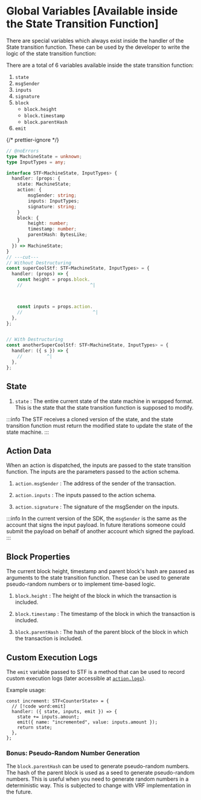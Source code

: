 # Global Variables [Available inside the State Transition Function]

There are special variables which always exist inside the handler of the State transition function. These can be used by the developer to write the logic of the state transition function:

There are a total of 6 variables available inside the state transition function:

1. `state`
2. `msgSender`
3. `inputs`
4. `signature`
5. `block`
    - `block.height`
    - `block.timestamp`
    - `block.parentHash`
6. `emit`

{/* prettier-ignore */}
```ts twoslash [transitions.ts]
// @noErrors
type MachineState = unknown;
type InputTypes = any;

interface STF<MachineState, InputTypes> {
  handler: (props: {
    state: MachineState;
    action: {
        msgSender: string;
        inputs: InputTypes;
        signature: string;
    }
    block: {
        height: number;
        timestamp: number;
        parentHash: BytesLike;
    }
  }) => MachineState;
}
// ---cut---
// Without Destructuring
const superCoolStf: STF<MachineState, InputTypes> = {
  handler: (props) => {
    const height = props.block.
    //                         ^|



    const inputs = props.action.
    //                          ^|
  },
};


// With Destructuring
const anotherSuperCoolStf: STF<MachineState, InputTypes> = {
  handler: ({ s }) => {
    //         ^|
  },
};
```

## State

1. `state` : The entire current state of the state machine in wrapped format. This is the state that the state transition function is supposed to modify.

:::info
The STF receives a cloned version of the state, and the state transition function must return the modified state to update the state of the state machine.
:::

## Action Data

When an action is dispatched, the inputs are passed to the state transition function. The inputs are the parameters passed to the action schema.

1. `action.msgSender` : The address of the sender of the transaction.

2. `action.inputs` : The inputs passed to the action schema.

3. `action.signature` : The signature of the msgSender on the inputs.

:::info
In the current version of the SDK, the `msgSender` is the same as the account that signs the input payload. In future iterations someone could submit the payload on behalf of another account which signed the payload.
:::

## Block Properties

The current block height, timestamp and parent block's hash are passed as arguments to the state transition function. These can be used to generate pseudo-random numbers or to implement time-based logic.

1. `block.height` : The height of the block in which the transaction is included.

2. `block.timestamp` : The timestamp of the block in which the transaction is included.

3. `block.parentHash` : The hash of the parent block of the block in which the transaction is included.

## Custom Execution Logs

The `emit` variable passed to STF is a method that can be used to record custom execution logs (later accessible at [`action.logs`](/build/framework/action/serialized-action#actionlogs)).

Example usage:

```tsx [transitions.ts]
const increment: STF<CounterState> = {
  // [!code word:emit]
  handler: ({ state, inputs, emit }) => {
    state += inputs.amount;
    emit({ name: "incremented", value: inputs.amount });
    return state;
  },
};
```

### Bonus: Pseudo-Random Number Generation

The `block.parentHash` can be used to generate pseudo-random numbers. The hash of the parent block is used as a seed to generate pseudo-random numbers. This is useful when you need to generate random numbers in a deterministic way. This is subjected to change with VRF implementation in the future.

